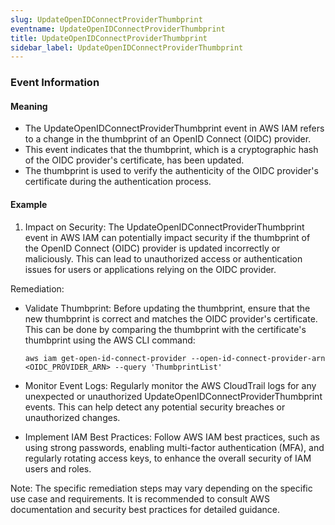 ```yaml
--- 
slug: UpdateOpenIDConnectProviderThumbprint
eventname: UpdateOpenIDConnectProviderThumbprint
title: UpdateOpenIDConnectProviderThumbprint
sidebar_label: UpdateOpenIDConnectProviderThumbprint
---
```

                       
### Event Information

#### Meaning

- The UpdateOpenIDConnectProviderThumbprint event in AWS IAM refers to a change in the thumbprint of an OpenID Connect (OIDC) provider.
- This event indicates that the thumbprint, which is a cryptographic hash of the OIDC provider's certificate, has been updated.
- The thumbprint is used to verify the authenticity of the OIDC provider's certificate during the authentication process.

#### Example

1. Impact on Security: The UpdateOpenIDConnectProviderThumbprint event in AWS IAM can potentially impact security if the thumbprint of the OpenID Connect (OIDC) provider is updated incorrectly or maliciously. This can lead to unauthorized access or authentication issues for users or applications relying on the OIDC provider.

Remediation:
- Validate Thumbprint: Before updating the thumbprint, ensure that the new thumbprint is correct and matches the OIDC provider's certificate. This can be done by comparing the thumbprint with the certificate's thumbprint using the AWS CLI command:
  ```
  aws iam get-open-id-connect-provider --open-id-connect-provider-arn <OIDC_PROVIDER_ARN> --query 'ThumbprintList'
  ```

- Monitor Event Logs: Regularly monitor the AWS CloudTrail logs for any unexpected or unauthorized UpdateOpenIDConnectProviderThumbprint events. This can help detect any potential security breaches or unauthorized changes.

- Implement IAM Best Practices: Follow AWS IAM best practices, such as using strong passwords, enabling multi-factor authentication (MFA), and regularly rotating access keys, to enhance the overall security of IAM users and roles.

Note: The specific remediation steps may vary depending on the specific use case and requirements. It is recommended to consult AWS documentation and security best practices for detailed guidance.


 